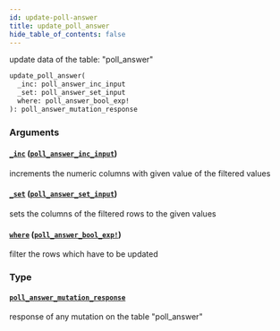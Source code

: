 ```yaml
---
id: update-poll-answer
title: update_poll_answer
hide_table_of_contents: false
---
```


update data of the table: "poll_answer"

```graphql
update_poll_answer(
  _inc: poll_answer_inc_input
  _set: poll_answer_set_input
  where: poll_answer_bool_exp!
): poll_answer_mutation_response
```

### Arguments

#### [`_inc`](#) ([`poll_answer_inc_input`](../inputs/poll-answer-inc-input))

increments the numeric columns with given value of the filtered values

#### [`_set`](#) ([`poll_answer_set_input`](../inputs/poll-answer-set-input))

sets the columns of the filtered rows to the given values

#### [`where`](#) ([`poll_answer_bool_exp!`](../inputs/poll-answer-bool-exp))

filter the rows which have to be updated

### Type

#### [`poll_answer_mutation_response`](../objects/poll-answer-mutation-response)

response of any mutation on the table "poll_answer"

